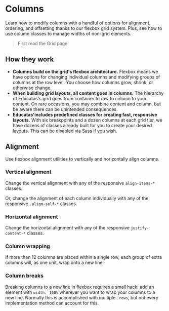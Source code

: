 

# Columns

Learn how to modify columns with a handful of options for alignment, ordering, and offsetting thanks to our flexbox grid system.
Plus, see how to use column classes to manage widths of non-grid elements.

> First read the Grid page.

## How they work

- **Columns build on the grid's flexbox architecture.** Flexbox means we have options for changing individual columns and modifying groups of columns at the row level. You choose how columns grow, shrink, or otherwise change.
- **When building grid layouts, all content goes in columns.** The hierarchy of Educatas's grid goes from container to row to column to your content. On rare occasions, you may combine content and column, but be aware there can be unintended consequences.
- **Educatas'includes predefined classes for creating fast, responsive layouts.** With six breakpoints and a dozen columns at each grid tier, we have dozens of classes already built for you to create your desired layouts. This can be disabled via Sass if you wish.

## Alignment

Use flexbox alignment utilities to vertically and horizontally align columns.

### Vertical alignment

Change the vertical alignment with any of the responsive `align-items-*` classes.

<Canvas of={ColumnsStories.VerticalAligment} />
<Canvas of={ColumnsStories.VerticalAligment2} />
<Canvas of={ColumnsStories.VerticalAligment3} />

Or, change the alignment of each column individually with any of the responsive `.align-self-*` classes.

<Canvas of={ColumnsStories.AlignSelf} />

### Horizontal alignment

Change the horizontal alignment with any of the responsive `justify-content-*` classes.

<Canvas of={ColumnsStories.Horizontal} />

### Column wrapping

If more than 12 columns are placed within a single row, each group of extra columns will, as one unit, wrap onto a new line.

<Canvas of={ColumnsStories.ColumnWrapping} />

### Column breaks

Breaking columns to a new line in flexbox requires a small hack: add an element with `width: 100%` wherever you want to wrap your columns to a new line.
Normally this is accomplished with multiple `.rows`, but not every implementation method can account for this.

<Canvas of={ColumnsStories.ColumnBreaks} />